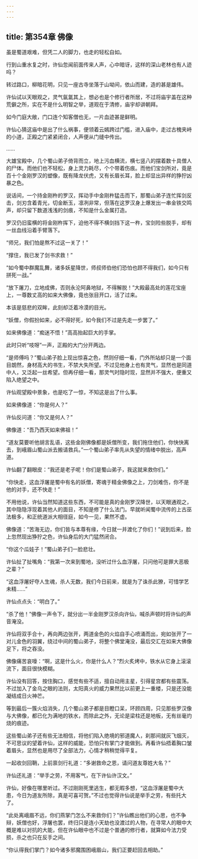 ```yaml
---
---
---
```

title: 第354章 佛像
---





虽是蜀道艰难，但凭二人的脚力，也走的轻松自如。

行到山重水复之时，许仙忽闻前面传来人声，心中暗讶，这样的深山老林也有人迹吗？

转过路口，柳暗花明，只见一座古寺坐落于山坳间，依山而建，造的甚是雄伟。

许仙试以天眼观之，灵气氤氲其上，想必也是个修行者所居，不过将庙宇盖在这种荒僻之所，实在不是什么明智之举，道观在于清修，庙宇却讲朝拜。

如今门庭大敞，门口连个知客僧也无，一片血迹甚是鲜明。

许仙心猜这庙中是出了什么祸事，便领着云嫣跨过门槛，进入庙中，走过古槐夹峙的小道，正殿之门紧紧闭合，人声便从门缝中传出。

……

大雄宝殿中，几个蜀山弟子倚背而立，地上污血横流，横七竖八的摆着数十具僧人的尸体。而他们也不轻松，身上灵力耗尽，个个带着伤痕。而他们宝剑所对，竟是百十个金刚罗汉的塑像，既有降龙伏虎，又有长眉长耳，脸上却显出异样的狰狞凶暴之色。

说话间，一个持金刚杵的罗汉，挥动手中金刚杵猛击而下，那蜀山弟子连忙挥剑反击，剑刃含着青光，切金断玉，凛冽非常，但落在这罗汉身上爆发出一串金铁交鸣声，却只留下数道浅浅的剑痕，不知是什么金属打造。

罗汉仍旧蛮横的将金刚杵挥下，迫他不得不横剑挡下这一杵，宝剑险些脱手，却有一丝血线沿着手臂落下。

“师兄，我们怕是熬不过这一关了！”

“撑住，我已发了剑书求救！”

“如今蜀中群魔乱舞，诸多妖星降世，师叔师伯他们恐怕也顾不得我们，如今只有拼死一战。”

“放下屠刀，立地成佛，否则永沦阿鼻地狱，不得解脱！”大殿最高处的莲花宝座上，一尊数丈高的如来大佛像，竟也张目开口，活了过来。

本该是慈悲的双眸，此刻却泛着冷漠的目光。

“妖僧，你假扮如来，必不得好死，如今我们不过是先走一步罢了。”

如来佛像道：“痴迷不悟！”高高抬起巨大的手掌。

此时只听“吱呀”一声，正殿的大门分开两边。

“是师傅吗？”蜀山弟子脸上现出惊喜之色，然则仔细一看，门外所站却只是一个面目朗然，身材高大的书生，不禁大失所望。不过见他身上也有灵气，显然也是同道中人，又泛起一丝希望。但再仔细一看，那灵气时隐时现，显然并不强大，便重又陷入绝望之中。

许仙观望殿中景象，也是吃了一惊，不知这是出了什么事。

如来佛像道：“你是何人？”

许仙反问道：“你又是何人？”

佛像道：“吾乃西天如来佛祖！”

“道友莫要听他胡言乱语，这些金刚佛像都是妖僧所变，我们拖住他们，你快快离去，到峨眉山蜀山派去搬请救兵。”一个蜀山弟子率先从失望的情绪中脱出，高声道。

许仙翻了翻眼皮：“我还是老子呢！你们是蜀山弟子，我这就来救你们。”

“你快走，这血浮屠是蜀中有名的妖僧，寄魂于精金佛像之上，刀剑难伤，你不是他的对手，还不快走！”

不用他说，许仙当然知道这些东西，不可能是真的金刚罗汉降世，以天眼通观之，其中隐隐浮现着其他人的面目，不知是修了什么法门。早就听闻蜀中流传的上古巫法极多，和正统道派大相径庭，如今一见，果然不虚。

佛像道：“苦海无边，你们皆与本尊有缘，今日就一并渡化了你们！”说到后来，脸上忽然现出狰狞之色，许仙身后的大门猛然闭合。

“你这个瓜娃子！”蜀山弟子们一脸悲壮。

许仙扯了扯嘴角：“我第一次来到蜀地，没听过什么血浮屠，只问他可是罪大恶极之辈？”

“这血浮屠好夺人生魂，杀人无数，我们今日前来，就是为了诛杀此獠，可惜学艺未精……”

许仙点点头：“明白了。”

“杀了他！”佛像一声令下，就分出一半金刚罗汉杀向许仙，喊杀声顿时将许仙的声音淹没。

许仙将双手合十，再向两边张开，两道金色的火焰自手心喷涌而出，宛如张开了一对儿金色的羽翼，绕过中间的蜀山弟子，将整个佛堂淹没，最后交汇在如来大佛像足下，将之吞没。

佛像痛苦哀嚎：“啊，这是什么火，你是什么人？”烈火炙烤中，铁水从它身上滚滚流下，面目很快模糊。

许仙没有回答，按住胸口，感觉有些不适，擅自动用主星，引得星宫都有些震荡。不过加入了金乌之眼的法则，太阳真火的威力果然比以前更上一重楼，只是还没能凝结成日火神芒。

等到最后一簇火焰消失，几个蜀山弟子都是目瞪口呆，环顾四周，只见那些罗汉像与大佛像，都已化为满地的铁水，而除此之外，无论是梁柱还是地板，无有丝毫灼烧的痕迹。

这些蜀山弟子还有些无法相信，将他们陷入绝境的邪道魔人，刹那间就灰飞烟灭，不可思议的望着许仙，这样的威能，恐怕只有掌门才能做到。再看许仙捂着胸口皱着眉头，显然也是用尽了全部法力，心情才稍稍觉得平复。

一起收剑回鞘，上前禀剑行礼道：“多谢救命之恩，请问道友尊姓大名？”

许仙还礼道：“举手之劳，不用客气，在下许仙许汉文。”

许仙，好像在哪里听过。不过刚刚死里逃生，都无暇多想，“这血浮屠是蜀中大患，今日为道友所除，真是可喜可贺。”不过也觉得许仙说是举手之劳，有些托大了。

“此处离峨眉不远，你们燕掌门怎么不来救你们？”许仙瞧出他们的心思，也不争辩，妖僧也好，浮屠也罢，终归只是连小天劫也没渡过的人物，在寻常人的眼中大概是难以对抗的大能，但在许仙眼中也不过是个普通的修行者，就算如今法力受损，杀之也只在反手之间。

“你认得我们掌门？如今诸多邪魔围困峨眉山，我们正要赶回去相助。”